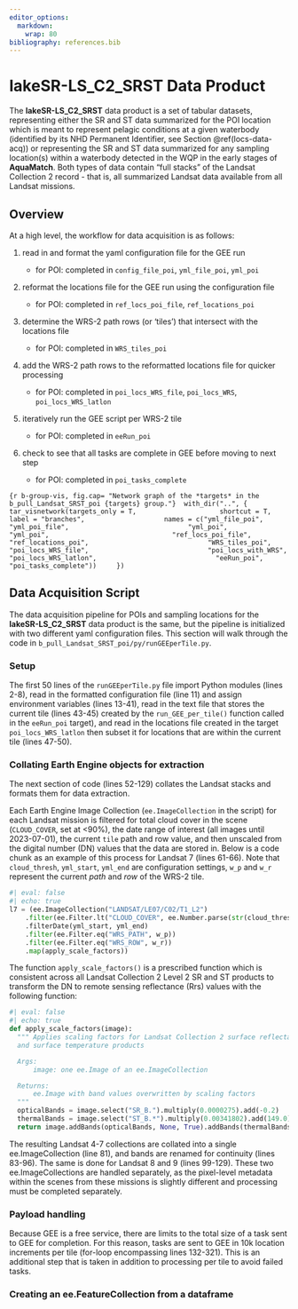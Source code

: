 ```yaml
---
editor_options:
  markdown:
    wrap: 80
bibliography: references.bib
---
```


# lakeSR-LS_C2_SRST Data Product {#LS-C2-SRST}

The **lakeSR-LS_C2_SRST** data product is a set of tabular datasets,
representing either the SR and ST data summarized for the POI location which is
meant to represent pelagic conditions at a given waterbody (identified by its
NHD Permanent Identifier, see Section \@ref(locs-data-acq)) or representing the
SR and ST data summarized for any sampling location(s) within a waterbody
detected in the WQP in the early stages of **AquaMatch**. Both types of data
contain "full stacks" of the Landsat Collection 2 record - that is, all
summarized Landsat data available from all Landsat missions.

## Overview

At a high level, the workflow for data acquisition is as follows:

1.  read in and format the yaml configuration file for the GEE run

    -   for POI: completed in `config_file_poi`, `yml_file_poi`, `yml_poi`

2.  reformat the locations file for the GEE run using the configuration file

    -   for POI: completed in `ref_locs_poi_file`, `ref_locations_poi`

3.  determine the WRS-2 path rows (or 'tiles') that intersect with the locations
    file

    -   for POI: completed in `WRS_tiles_poi`

4.  add the WRS-2 path rows to the reformatted locations file for quicker
    processing

    -   for POI: completed in `poi_locs_WRS_file`, `poi_locs_WRS`,
        `poi_locs_WRS_latlon`

5.  iteratively run the GEE script per WRS-2 tile

    -   for POI: completed in `eeRun_poi`

6.  check to see that all tasks are complete in GEE before moving to next step

    -   for POI: completed in `poi_tasks_complete`

```{r b-group-vis, fig.cap= "Network graph of the *targets* in the b_pull_Landsat_SRST_poi {targets} group."}
 with_dir("..", {
    tar_visnetwork(targets_only = T, 
                   shortcut = T,
                   label = "branches",
                   names = c("yml_file_poi",
                             "yml_poi_file",
                             "yml_poi",
                             "yml_poi", 
                             "ref_locs_poi_file",
                             "ref_locations_poi",
                             "WRS_tiles_poi",
                             "poi_locs_WRS_file",
                             "poi_locs_with_WRS",
                             "poi_locs_WRS_latlon",
                             "eeRun_poi",
                             "poi_tasks_complete"))
    })
```

## Data Acquisition Script

The data acquisition pipeline for POIs and sampling locations for the
**lakeSR-LS_C2_SRST** data product is the same, but the pipeline is initialized
with two different yaml configuration files. This section will walk through the
code in `b_pull_Landsat_SRST_poi/py/runGEEperTile.py`.

### Setup

The first 50 lines of the `runGEEperTile.py` file import Python modules (lines
2-8), read in the formatted configuration file (line 11) and assign environment
variables (lines 13-41), read in the text file that stores the current tile
(lines 43-45) created by the `run_GEE_per_tile()` function called in the
`eeRun_poi` target), and read in the locations file created in the target
`poi_locs_WRS_latlon` then subset it for locations that are within the current
tile (lines 47-50).

### Collating Earth Engine objects for extraction 

The next section of code (lines 52-129) collates the Landsat stacks and formats
them for data extraction.

Each Earth Engine Image Collection (`ee.ImageCollection` in the script) for each
Landsat mission is filtered for total cloud cover in the scene (`CLOUD_COVER`,
set at \<90%), the date range of interest (all images until 2023-07-01), the
current `tile` path and row value, and then unscaled from the digital number
(DN) values that the data are stored in. Below is a code chunk as an example of
this process for Landsat 7 (lines 61-66). Note that `cloud_thresh`, `yml_start`,
`yml_end` are configuration settings, `w_p` and `w_r` represent the current
*path* and *row* of the WRS-2 tile.

```python
#| eval: false
#| echo: true
l7 = (ee.ImageCollection("LANDSAT/LE07/C02/T1_L2")
    .filter(ee.Filter.lt("CLOUD_COVER", ee.Number.parse(str(cloud_thresh))))
    .filterDate(yml_start, yml_end)
    .filter(ee.Filter.eq("WRS_PATH", w_p))
    .filter(ee.Filter.eq("WRS_ROW", w_r))
    .map(apply_scale_factors))
```

The function `apply_scale_factors()` is a prescribed function which is
consistent across all Landsat Collection 2 Level 2 SR and ST products to
transform the DN to remote sensing reflectance (Rrs) values with the following
function:

```python
#| eval: false
#| echo: true
def apply_scale_factors(image):
  """ Applies scaling factors for Landsat Collection 2 surface reflectance 
  and surface temperature products

  Args:
      image: one ee.Image of an ee.ImageCollection

  Returns:
      ee.Image with band values overwritten by scaling factors
  """
  opticalBands = image.select("SR_B.").multiply(0.0000275).add(-0.2)
  thermalBands = image.select("ST_B.*").multiply(0.00341802).add(149.0)
  return image.addBands(opticalBands, None, True).addBands(thermalBands, None,True)
```

The resulting Landsat 4-7 collections are collated into a single
ee.ImageCollection (line 81), and bands are renamed for continuity (lines
83-96). The same is done for Landsat 8 and 9 (lines 99-129). These two
ee.ImageCollections are handled separately, as the pixel-level metadata within
the scenes from these missions is slightly different and processing must be
completed separately.

### Payload handling

Because GEE is a free service, there are limits to the total size of a task sent
to GEE for completion. For this reason, tasks are sent to GEE in 10k location
increments per tile (for-loop encompassing lines 132-321). This is an additional
step that is taken in addition to processing per tile to avoid failed tasks.

### Creating an ee.FeatureCollection from a dataframe
